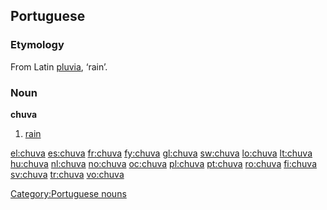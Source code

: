 {{also|chůva}}
==Portuguese==

===Etymology===
From Latin [[pluvia]], ‘rain’.

===Noun===
'''chuva''' {{f}}

# [[rain]]

[[Category:Portuguese nouns]]

[[el:chuva]]
[[es:chuva]]
[[fr:chuva]]
[[fy:chuva]]
[[gl:chuva]]
[[sw:chuva]]
[[lo:chuva]]
[[lt:chuva]]
[[hu:chuva]]
[[nl:chuva]]
[[no:chuva]]
[[oc:chuva]]
[[pl:chuva]]
[[pt:chuva]]
[[ro:chuva]]
[[fi:chuva]]
[[sv:chuva]]
[[tr:chuva]]
[[vo:chuva]]